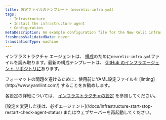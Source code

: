 ```yaml
---
title: 設定ファイルのテンプレート（newrelic-infra.yml）
tags:
  - Infrastructure
  - Install the infrastructure agent
  - Configuration
metaDescription: An example configuration file for the New Relic infrastructure agent.
freshnessValidatedDate: never
translationType: machine
---
```


インフラストラクチャ エージェントは、 [構成](/docs/infrastructure/install-configure-infrastructure/configuration/configure-infrastructure-agent)のために`newrelic-infra.yml`ファイルを読み取ります。最新の構成テンプレートは、 [GitHub のインフラエージェント リポジトリに](https://github.com/newrelic/infrastructure-agent/blob/master/assets/examples/infrastructure/newrelic-infra-template.yml.example)あります。

<Callout variant="tip">
  フォーマットの問題を避けるために、使用前にYAML設定ファイルを [linting](http://www.yamllint.com/) することをお勧めします。
</Callout>

各設定の詳細については、 [インフラストラクチャの設定](/docs/infrastructure/install-configure-manage-infrastructure/configuration/infrastructure-configuration-settings) を参照してください。

<Callout variant="important">
  [設定を変更した後は、必ずエージェント](/docs/infrastructure-start-stop-restart-check-agent-status) またはウェブサーバーを再起動してください。
</Callout>
